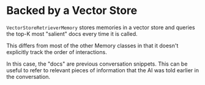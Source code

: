 # Backed by a Vector Store

`VectorStoreRetrieverMemory` stores memories in a vector store and queries the top-K most "salient" docs every time it is called.

This differs from most of the other Memory classes in that it doesn't explicitly track the order of interactions.

In this case, the "docs" are previous conversation snippets. This can be useful to refer to relevant pieces of information that the AI was told earlier in the conversation.


<Example/>

